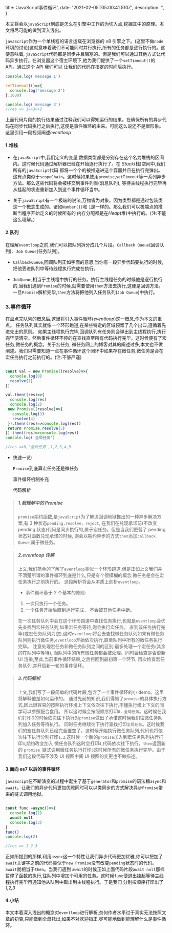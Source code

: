 
  title: 'JavaScript事件循环',
  date: '2021-02-05T05:00:41.510Z',
  description: '',
}

本文将会以`javaScript`到底是怎么在引擎中工作的为切入点,挖掘其中的原理。本文将尽可能的做到深入浅出。

`javaScript`作为一个单线程的语言运载在浏览器的 v8 引擎之下。(这里不做`node`环境的讨论)这就意味着我们不可能同时并行执行,所有的任务都是逐行执行的。这便意味着,
`javaScript`代码都是同步并且阻塞的。但是我们可以通过其他方式让代码异步执行。在浏览器这个宿主环境下,他为我们提供了一个`setTimeout()`的 API。通过这个 API 我们可以
让我们的代码在指定的时间后执行。

```javaScript
console.log('message 1')

setTimeout(()=>{
  console.log('message 2')
},1000)

console.log('message 3')
//res => 1=>3=>2
```

上面代码片段的执行结果通过注释我们可以得知运行的结果。在确保所有的异步代码在同步代码执行之后执行,这便是事件循环的由来。可能这么说还不是很形象。
这里引用一段视频阐述<Link href="https://www.bilibili.com/video/BV1a4411F7t7" color icon>_eventloop_</Link>

#### 1.堆栈

- 在`javaScript`中,我们定义的变量,数据类型都是分别存在这个名为堆栈的区间内。这时候代码通过解析器已经在开始逐行执行了。在 _Stack_(栈)空间中,我们所有的`javaScript`代码
  都将一个个的被推送进这个容器并且在执行完弹出。这有点类似于`scopeChain`。这时候如果使用`promise`,`setTimeout`等一系列异步方法。那么这些代码将会被移交到事件列表(消息队列),
  等待主线程执行完毕再从挂起的状态重新加入到这个事件循环当中。

- 关于`javaScript`有一个极端的说法,万物皆为对象。因为类型都是通过包装类这一个概念生成的。诸如`Number(1)`和 `1`是一样的。那么我们可以极端点的推断当程序开始定义的时候所有的
  内存分配都是在*Heap*(堆)中执行的。(注:不能这么理解。)

#### 2.队列

在理解`eventloop`之前,我们可以把队列拆分成几个片段。`Callback Queue`(回调队列)、`Job Queue`(任务队列)。

- `CallbackQueue`,回调队列正如字面的意思,当你有一段异步代码要执行的时候,把他丢进队列中等待线程执行完成在执行。

- `JobQueue`,相当于主线程中执行的任务。执行主线程任务的时候他是逐行执行的,当我们遇到`Promise`的时候,就需要使用`then`方法去执行,这便是回调方法。
  一旦`Promise`解析完毕,`then`方法将把他列入任务队列(`Job Queue`)中执行。

### 3.事件循环

在盘点完队列的概念后,这里将引入事件循环(_eventloop_)这一概念,作为本文的重点。 任务队列其实就像一个环形跑道,在某些特定的区域预留了几个出口,遵循着先进先出的原则。
如果主线程执行完毕,回调队列有任务则会弹出到主线程执行,执行完毕便清空。然后事件循环不停的在查找直至所有代码执行完毕。这时候便有了宏任务,微任务的概念。关于宏任务,
微任务网上的博客对其的阐述过多,本文也不做阐述。我们只需要知道一点在事件循环这个闭环中如果存在微任务,微任务是会在宏任务执行之前执行的。(注:不够严谨)

<!-- 所谓的环形跑道代表着 `javaScript` 这个机器会不停的运行查找调用栈,遵循任务一一对应。(当前任务被执行了,就不会被其他任务中断) -->

<!-- 这里稍加补充事件循环 2 条基本原则:

1. 一次只执行一个任务。
2. 一个任务开始后直到运行完成， 不会被其他任务中断。 -->

```javaScript

const val = new Promise((resolve)=>{
  console.log(0)
  resolve(1)
})

val.then((res)=>{
  console.log(res)
  console.log(2)
 new Promise((resolve)=>{
   console.log(3)
   resolve(4)
 }).then((res)=>console.log(res))
 return Promise.resolve(5)
}).then((res)=>console.log(res))
console.log('全局任务')

//res =>0,'全局任务',1,2,3,4,5

```

- 快速一览:
  <div>
    <p>
      <Link href="/posts/eventloopAndJobQueue#promise" underline>
        <Dot style={{ marginRight: '5px' }} type="error" />
        <code>Promise</code>到底算宏任务还是微任务
      </Link>
    </p>
    <p>
      <Link href="/posts/eventloopAndJobQueue#eventloop" underline>
        <Dot style={{ marginRight: '5px' }} type="warning" />
        事件循环机制补充
      </Link>
    </p>
    <p>
      <Link href="/posts/eventloopAndJobQueue#resolve" underline>
        <Dot style={{ marginRight: '5px' }} type="success" />
        代码解析
      </Link>
    </p>
  </div>

> ##### 1.我理解中的 Promise<a name="promise"></a>
>
> `promise`期约函数,是`javaScript`为了解决回调地狱推出的一种异步解决方案,有 3 种状态`pending,resolve，reject`,
> 在我们在兑现承诺前(不改变 pending 状态)代码是同步执行的,属于宏任务。但是当我们更替了 pending 状态对函数兑现承诺的时候,
> 则会以期约异步的方式`then`添加`callback Queue`,属于微任务。

<!-- 全局来看上面这段代码,我们知道`promise`在兑现承诺前是同步执行的。通过期约异步的方式`then`添加`callback Queue`。那么在我们定义 val 的时候其实我们就是在主线程上执行了一段同步代码。
`event loop`首先会检查宏任务队列直至任务队列为空,这时候`promise`在兑现承诺前是一个宏任务推入宏任务队列执行,打印`0`并且往下继续执行通过`resolve`改变了期约,
同时任务继续往下执行查找打印`全局任务`。这时候我们的任务队列已经完全置空了。

这时候事件循环将会去处理微任务队列。于是我们便依次打印了`1`,`2`。这时候往下继续是一个新的`promise`他会被加入到宏任务队列执行打印`3`,`4`。这时候我我们往下执行便打印出了`5`。
当微任务队列处理完成并清空时， 事件循环会检查是否需要更新 UI
渲染,如果是,则会重新渲染 UI 视图。至此,当前事件循环结束,之后将回到最初第一个环节,再次检查宏任务队列,并开启新一轮的事件循环。 -->

> ##### 2.eventloop 详解<a name="eventloop"></a>
>
> 上文,我们简单的了解了`eventloop`类似一个环形跑道,但是正如上文我们并不清楚所谓的事件循环到底是什么,只是有个很模糊的概念,微任务是会在宏任务执行之前执行的。
> 这段解析将会从本质上剖析`eventloop`。
>
> - 事件循环基于 2 个基本的原则:
>
> 1. 一次只执行一个任务。
> 2. 一个任务开始后直到运行完成， 不会被其他任务中断。
>
> 在一次任务队列中会在这个环形跑道中查找任务执行,也就是`eventloop`会优先查找到宏任务队列,如果宏任务等待,则会执行宏任务。
> 直到该任务执行完毕(或宏任务队列为空),这时`eventloop`将会去查找微任务队列如果有微任务队列则执行微任务,`eventloop`开始依次执行,直至队列中所有的微任务执行完毕。
> 注意处理宏任务和微任务队列之间的区别:最多处理一个宏任务(其余的在队列中等待), 而队列中的所有微任务都会被处理。同时会检查是否更新 UI 渲染,至此,当前事件循环结束,之后将回到最初第一个环节,
> 再次检查宏任务队列,并开启新一轮的事件循环。

> ##### 3.代码解析<a name="resolve"></a>
>
> 上文,我们写了一段简单的代码片段,包含了一个事件循环的小 demo。这里将解释他是如何运作的。
> 通过先前的知识,我们得知了`promise`的具体执行方式,因此很容易的按照执行环境上下文依次往下执行,不懂执行级上下文的同学可以参照<Link href="/posts/closuresAndScope" color icon></Link>配合食用。
> 所以这时候会按照顺序打印`0，全局任务`。这时候在我们打印*0*的时候依次往下执行对`promise`做出了承诺这时候我们往微任务队列加入任务等待执行。
> 同时任务继续往下执行查找打印`全局任务`。这时候我们的宏任务队列已经完全置空了。这时候开始执行微任务队列,代码也将依次往下执行分别打印`1,2`,这时候一个新的`promise`加入到宏任务队列执行打印`3`,期约改变加入
> 微任务队列这时会打印`4`,代码依次往下执行，`then`返回新的 `promise `链式调用微任务执行打印`5`这时候所有的微任务执行完毕。由于我们这段代码不涉及 UI 视图中间 UI 视图的变更也不做描述。

#### 3.面向 es7 以后的事件循环

`javaScript`在不断演变的过程中诞生了基于`generator`和`promise`的语法糖`async`和`await`。让我们的异步代码更加优雅同时可以以类同步的方式解决异步`Promise`带来的链式调用地狱。

```javaScript

const func =async()=>{
  console.log(1)
  await null
  console.log(3)
}
func()
console.log(2)

//res => 1 2 3

```

正如所提到的那样,利用`async`这一个特性让我们异步代码更加优雅,你可以把加了`await`关键字之前的代码类似于`new Promise`没有改变`pending`状态时的代码。`await`就相当于`then`。当我们遇到
`await`的时候正如上面代码片段`await null`那样 暂停了函数的执行,往队列中增加个可用的任务。这时候`func`便退出挂起等待主线程执行完毕再通知他从队列中取出到主线程执行。于是我们
分别按顺序打印出了*1,2,3*

#### 4.小结

本文本着深入浅出的概念对`eventloop`进行解析,奈何作者水平过于真实无法按照文章的初衷,只能做到全盘托出,如果不对欢迎指正,尽可能地做到能理解什么是事件循环。

<Spacer y={3} />


